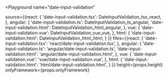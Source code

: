 

<Playground
  name="date-input-validation"
  
  source={{react: {
             'date-input-validation.tsx': DateInputValidation_tsx_react,
           },
           angular: {
             'date-input-validation.ts': DateInputValidation_ts_angular,
             'date-input-validation.html': DateInputValidation_html_angular,
           },
           vue: {
             'date-input-validation.vue': DateInputValidation_vue_vue,
           },
           html: {
             'date-input-validation.html': DateInputValidation_html_html,
           }
}}
  files={{react: {
            'date-input-validation.tsx': 'react/date-input-validation.tsx',
          },
          angular: {
            'date-input-validation.ts': 'angular/date-input-validation.ts',
            'date-input-validation.html': 'angular/date-input-validation.html',
          },
          vue: {
            'date-input-validation.vue': 'vue/date-input-validation.vue',
          },
          html: {
            'date-input-validation.html': 'html/date-input-validation.html',
          }
}}
  height={props.height}
  onlyFramework={props.onlyFramework}
></Playground>
